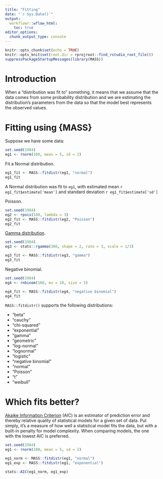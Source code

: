 ```yaml
---
title: "Fitting"
date: "`r Sys.Date()`"
output:
  workflowr::wflow_html:
    toc: true
editor_options:
  chunk_output_type: console
---
```


```r
knitr::opts_chunk$set(echo = TRUE)
knitr::opts_knit$set(root.dir = rprojroot::find_rstudio_root_file())
suppressPackageStartupMessages(library(MASS))
```

# Introduction

When a "distribution was fit to" something, it means that we assume that the data comes from some probability distribution and we are estimating the distribution's parameters from the data so that the model best represents the observed values.

# Fitting using {MASS}

Suppose we have some data:

```r
set.seed(1984)
eg1 <- rnorm(100, mean = 5, sd = 2)
```

Fit a Normal distribution.

```r
eg1_fit <- MASS::fitdistr(eg1, "normal")
eg1_fit
```

A Normal distribution was fit to `eg1`, with estimated mean `r eg1_fit$estimate['mean']` and standard deviation `r eg1_fit$estimate['sd']`

Poisson.

```r
set.seed(1984)
eg2 <- rpois(100, lambda = 3)
eg2_fit <- MASS::fitdistr(eg2, "Poisson")
eg2_fit
```

[Gamma distribution](https://en.wikipedia.org/wiki/Gamma_distribution#Occurrence_and_applications).

```r
set.seed(1984)
eg3 <- stats::rgamma(300, shape = 2, rate = 3, scale = 1/3)

eg3_fit <- MASS::fitdistr(eg3, "gamma")
eg3_fit
```

Negative binomial.

```r
set.seed(1984)
eg4 <- rnbinom(100, mu = 10, size = 5)

eg4_fit <- MASS::fitdistr(eg4, "negative binomial")
eg4_fit
```

`MASS::fitdistr()` supports the following distributions:

* "beta"
* "cauchy"
* "chi-squared"
* "exponential"
* "gamma"
* "geometric"
* "log-normal"
* "lognormal"
* "logistic"
* "negative binomial"
* "normal"
* "Poisson"
* "t"
* "weibull"

# Which fits better?

[Akaike Information Criterion](https://en.wikipedia.org/wiki/Akaike_information_criterion) (AIC) is an estimator of prediction error and thereby relative quality of statistical models for a given set of data. Put simply, it's a measure of how well a statistical model fits the data, but with a built-in penalty for model complexity. When comparing models, the one with the lowest AIC is preferred.

```r
set.seed(1984)
eg1 <- rnorm(100, mean = 5, sd = 2)

eg1_norm <- MASS::fitdistr(eg1, "normal")
eg1_exp <- MASS::fitdistr(eg1, "exponential")

stats::AIC(eg1_norm, eg1_exp)
```
